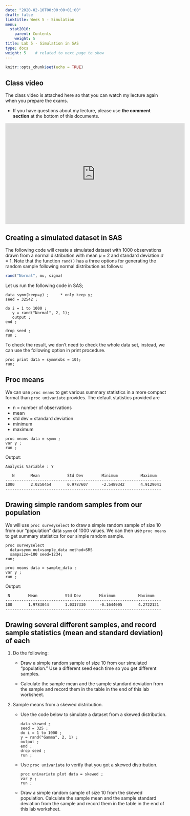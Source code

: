```yaml
---
date: "2020-02-10T00:00:00+01:00"
draft: false
linktitle: Week 5 - Simulation
menu:
  stat2010:
    parent: Contents
    weight: 5
title: Lab 5 - Simulation in SAS
type: docs
weight: 5    # related to next page to show
---
```



```r
knitr::opts_chunk$set(echo = TRUE)
```

## Class video

The class video is attached here so that you can watch my lecture again when you prepare the exams.

- If you have questions about my lecture, please use **the comment section** at the bottom of this documents.

<div align="center">
<iframe width="560" height="315" src="https://www.youtube.com/embed/MHBBGU9Y1cY" frameborder="0" allow="accelerometer; autoplay; encrypted-media; gyroscope; picture-in-picture" allowfullscreen></iframe>
</div>

## Creating a simulated dataset in SAS

The following code will create a simulated dataset with 1000 observations drawn from a normal distribution with mean $\mu$ = 2 and standard deviation $\sigma$ = 1. Note that the function `rand()` has a three options for generating the random sample following normal distribution as follows:

```r
rand("Normal", mu, sigma)
```

Let us run the following code in SAS;

```sas
data symm(keep=y) ;     * only keep y;
seed = 32542 ;

do i = 1 to 1000 ;
   y = rand("Normal", 2, 1);
   output ;
end ;

drop seed ;
run ;
```

To check the result, we don't need to check the whole data set, instead, we can use the following option in print procedure. 

```sas
proc print data = symm(obs = 10);
run;
```

## Proc means

We can use `proc means` to get various summary statistics in a more compact format than `proc univariate` provides. The default statistics provided are

- n = number of observations
- mean
- std dev = standard deviation
- minimum
- maximum

```sas
proc means data = symm ;
var y ;
run ;
```

Output:

```sas
Analysis Variable : Y

   N       Mean            Std Dev        Minimum          Maximum
--------------------------------------------------------------------
1000       2.0250454       0.9787607      -2.5489342       4.9129041
--------------------------------------------------------------------
```

## Drawing simple random samples from our population

We will use `proc surveyselect` to draw a simple random sample of size $10$ from our “population” data `symm` of $1000$ values. We can then use `proc means` to get summary statistics for our simple random sample.

```sas
proc surveyselect 
  data=symm out=sample_data method=SRS
  sampsize=100 seed=1234;
run;

proc means data = sample_data ;
var y ;
run ;
```

Output:

```sas
 N        Mean            Std Dev        Minimum          Maximum
--------------------------------------------------------------------
100       1.9783044       1.0317330      -0.1644005       4.2722121
--------------------------------------------------------------------
```

##  Drawing several different samples, and record sample statistics (mean and standard deviation) of each

1. Do the following:

    - Draw a simple random sample of size 10 from our simulated “population.” Use a different seed each time so you get different samples.
    
    - Calculate the sample mean and the sample standard deviation from the sample and record them in the table in the end of this lab worksheet.

2. Sample means from a skewed distribution.

    - Use the code below to simulate a dataset from a skewed distribution.
      ```sas
      data skewed ;
      seed = 325 ;
      do i = 1 to 1000 ;
      y = rand("Gamma", 2, 1) ;
      output ;
      end ;
      drop seed ;
      run ;
      ```
    - Use `proc univariate` to verify that you got a skewed distribution.
      ```sas
      proc univariate plot data = skewed ;
      var y ;
      run ;
      ```
    - Draw a simple random sample of size 10 from the skewed population. Calculate the sample mean and the sample standard deviation from the sample and record them in the table in the end of this lab worksheet.
